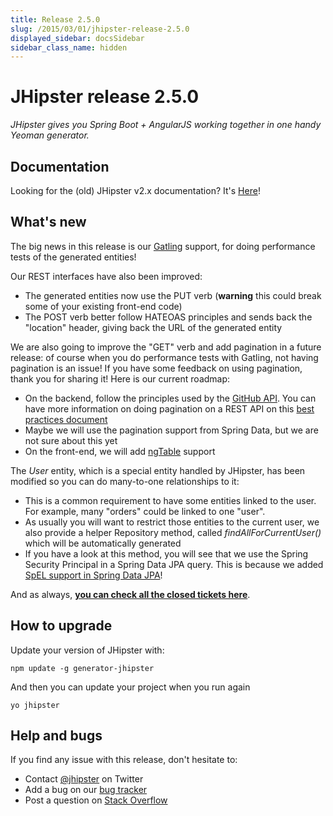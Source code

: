 ```yaml
---
title: Release 2.5.0
slug: /2015/03/01/jhipster-release-2.5.0
displayed_sidebar: docsSidebar
sidebar_class_name: hidden
---
```


JHipster release 2.5.0
==================

*JHipster gives you Spring Boot + AngularJS working together in one handy Yeoman generator.*

Documentation
----------

Looking for the (old) JHipster v2.x documentation? It's [Here](/documentation-archive)!

What's new
----------

The big news in this release is our [Gatling](http://gatling.io/) support, for doing performance tests of the generated entities!

Our REST interfaces have also been improved:

- The generated entities now use the PUT verb (__warning__ this could break some of your existing front-end code)
- The POST verb better follow HATEOAS principles and sends back the "location" header, giving back the URL of the generated entity

We are also going to improve the "GET" verb and add pagination in a future release: of course when you do performance tests with Gatling, not having pagination is an issue! If you have some feedback on using pagination, thank you for sharing it! Here is our current roadmap:

- On the backend, follow the principles used by the [GitHub API](https://developer.github.com/v3/#pagination). You can have more information on doing pagination on a REST API on this [best practices document](http://www.vinaysahni.com/best-practices-for-a-pragmatic-restful-api)
- Maybe we will use the pagination support from Spring Data, but we are not sure about this yet
- On the front-end, we will add [ngTable](http://bazalt-cms.com/ng-table/) support

The _User_ entity, which is a special entity handled by JHipster, has been modified so you can do many-to-one relationships to it:

- This is a common requirement to have some entities linked to the user. For example, many "orders" could be linked to one "user".
- As usually you will want to restrict those entities to the current user, we also provide a helper Repository method, called _findAllForCurrentUser()_ which will be automatically generated
- If you have a look at this method, you will see that we use the Spring Security Principal in a Spring Data JPA query. This is because we added [SpEL support in Spring Data JPA](https://spring.io/blog/2014/07/15/spel-support-in-spring-data-jpa-query-definitions)!

And as always, __[you can check all the closed tickets here](https://github.com/jhipster/generator-jhipster/issues?q=milestone%3A2.5.0+is%3Aclosed)__.

How to upgrade
------------

Update your version of JHipster with:

```
npm update -g generator-jhipster
```

And then you can update your project when you run again

```
yo jhipster
```

Help and bugs
--------------

If you find any issue with this release, don't hesitate to:

- Contact [@jhipster](https://twitter.com/jhipster) on Twitter
- Add a bug on our [bug tracker](https://github.com/jhipster/generator-jhipster/issues?state=open)
- Post a question on [Stack Overflow](http://stackoverflow.com/tags/jhipster/info)
